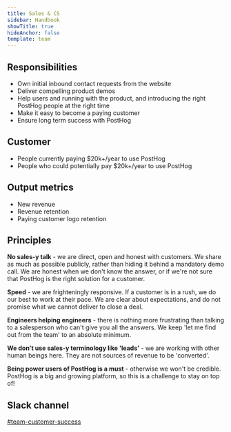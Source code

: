 ```yaml
---
title: Sales & CS
sidebar: Handbook
showTitle: true
hideAnchor: false
template: team
---
```


## Responsibilities

* Own initial inbound contact requests from the website
* Deliver compelling product demos
* Help users and running with the product, and introducing the right PostHog people at the right time
* Make it easy to become a paying customer
* Ensure long term success with PostHog

## Customer

- People currently paying $20k+/year to use PostHog
- People who could potentially pay $20k+/year to use PostHog

## Output metrics

* New revenue
* Revenue retention
* Paying customer logo retention

## Principles

**No sales-y talk** - we are direct, open and honest with customers. We share as much as possible publicly, rather than hiding it behind a mandatory demo call. We are honest when we don't know the answer, or if we're not sure that PostHog is the right solution for a customer.

**Speed** - we are frighteningly responsive. If a customer is in a rush, we do our best to work at their pace. We are clear about expectations, and do not promise what we cannot deliver to close a deal.

**Engineers helping engineers** - there is nothing more frustrating than talking to a salesperson who can't give you all the answers. We keep 'let me find out from the team' to an absolute minimum.

**We don't use sales-y terminology like 'leads'** - we are working with other human beings here. They are not sources of revenue to be 'converted'.

**Being power users of PostHog is a must** - otherwise we won't be credible. PostHog is a big and growing platform, so this is a challenge to stay on top of!

## Slack channel

[#team-customer-success](https://posthog.slack.com/messages/team-customer-success)
